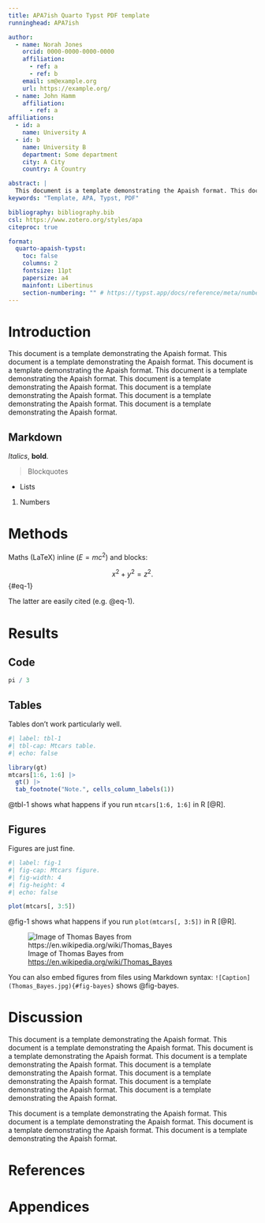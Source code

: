 ```yaml
---
title: APA7ish Quarto Typst PDF template
runninghead: APA7ish

author:
  - name: Norah Jones
    orcid: 0000-0000-0000-0000
    affiliation:
      - ref: a
      - ref: b
    email: sm@example.org
    url: https://example.org/
  - name: John Hamm
    affiliation:
      - ref: a
affiliations:
  - id: a
    name: University A
  - id: b
    name: University B
    department: Some department
    city: A City
    country: A Country

abstract: |
  This document is a template demonstrating the Apaish format. This document is a template demonstrating the Apaish format. This document is a template demonstrating the Apaish format. This document is a template demonstrating the Apaish format. This document is a template demonstrating the Apaish format. This document is a template demonstrating the Apaish format. This document is a template demonstrating the Apaish format. This document is a template demonstrating the Apaish format.
keywords: "Template, APA, Typst, PDF"

bibliography: bibliography.bib  
csl: https://www.zotero.org/styles/apa
citeproc: true

format:
  quarto-apaish-typst: 
    toc: false
    columns: 2
    fontsize: 11pt
    papersize: a4
    mainfont: Libertinus
    section-numbering: "" # https://typst.app/docs/reference/meta/numbering/
---
```


# Introduction

This document is a template demonstrating the Apaish format. This document is a template demonstrating the Apaish format. This document is a template demonstrating the Apaish format. This document is a template demonstrating the Apaish format. This document is a template demonstrating the Apaish format. This document is a template demonstrating the Apaish format. This document is a template demonstrating the Apaish format. This document is a template demonstrating the Apaish format.

## Markdown 

*Italics*, **bold**.

> Blockquotes

- Lists

1. Numbers

# Methods

Maths (LaTeX) inline ($E=mc^2$) and blocks:

$$
x^2 + y^2 = z^2.
$$ {#eq-1}

The latter are easily cited (e.g. @eq-1).

# Results

## Code

```r
pi / 3
```

## Tables

Tables don't work particularly well.

```r
#| label: tbl-1
#| tbl-cap: Mtcars table.
#| echo: false

library(gt)
mtcars[1:6, 1:6] |> 
  gt() |> 
  tab_footnote("Note.", cells_column_labels(1))
```

@tbl-1 shows what happens if you run `mtcars[1:6, 1:6]` in R [@R].

## Figures

Figures are just fine.

```r
#| label: fig-1
#| fig-cap: Mtcars figure.
#| fig-width: 4
#| fig-height: 4
#| echo: false

plot(mtcars[, 3:5])
```

@fig-1 shows what happens if you run `plot(mtcars[, 3:5])` in R [@R].

![Image of Thomas Bayes from <https://en.wikipedia.org/wiki/Thomas_Bayes>](Thomas_Bayes.jpg){#fig-bayes}

You can also embed figures from files using Markdown syntax: `![Caption](Thomas_Bayes.jpg){#fig-bayes}` shows @fig-bayes.

# Discussion

This document is a template demonstrating the Apaish format. This document is a template demonstrating the Apaish format. This document is a template demonstrating the Apaish format. This document is a template demonstrating the Apaish format. This document is a template demonstrating the Apaish format. This document is a template demonstrating the Apaish format. This document is a template demonstrating the Apaish format. This document is a template demonstrating the Apaish format.

This document is a template demonstrating the Apaish format. This document is a template demonstrating the Apaish format. This document is a template demonstrating the Apaish format. This document is a template demonstrating the Apaish format.

# References

::: {#refs}
:::

# Appendices

